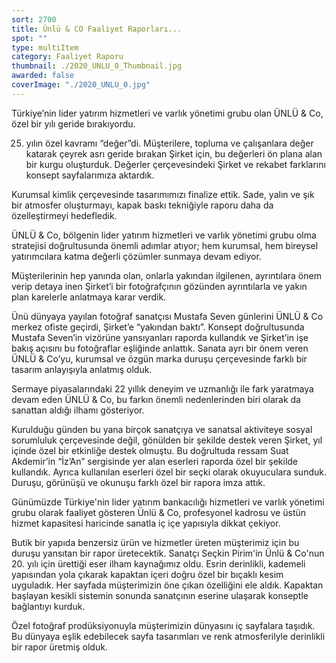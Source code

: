 ```yaml
---
sort: 2700
title: Ünlü & CO Faaliyet Raporları...
spot: ""
type: multiItem
category: Faaliyet Raporu
thumbnail: ./2020_UNLU_0_Thumbnail.jpg
awarded: false
coverImage: "./2020_UNLU_0.jpg"
---
```




<MultiItemLayoutOneItem oneItemTitle="ÜNLÜ & CO 2020 FAALİYET RAPORU" oneItemSubTitle="25 yılın değeri" sliderImages={[UNLU2020_0,UNLU2020_1,UNLU2020_2,UNLU2020_3,UNLU2020_4,UNLU2020_5]} awarded={false}>

Türkiye’nin lider yatırım hizmetleri ve varlık yönetimi grubu olan ÜNLÜ & Co, özel bir yılı geride bırakıyordu.

25. yılın özel kavramı “değer”di. Müşterilere, topluma ve çalışanlara değer katarak çeyrek asrı geride bırakan Şirket için, bu değerleri ön plana alan bir kurgu oluşturduk. Değerler çerçevesindeki Şirket ve rekabet farklarını konsept sayfalarımıza aktardık.

Kurumsal kimlik çerçevesinde tasarımımızı finalize ettik. Sade, yalın ve şık bir atmosfer oluşturmayı, kapak baskı tekniğiyle raporu daha da özelleştirmeyi hedefledik.

</MultiItemLayoutOneItem>


<MultiItemLayoutOneItem oneItemTitle="ÜNLÜ & CO 2019 FAALİYET RAPORU" oneItemSubTitle="Başarıyı getiren ayrıntılara, özel bir fotoğraf projesiyle yakından bakış" sliderImages={[UNLU2019_0,UNLU2019_1,UNLU2019_2,UNLU2019_3,UNLU2019_4]} awarded={false}>

ÜNLÜ & Co, bölgenin lider yatırım hizmetleri ve varlık yönetimi grubu olma stratejisi doğrultusunda önemli adımlar atıyor; hem kurumsal, hem bireysel yatırımcılara katma değerli çözümler sunmaya devam ediyor.

Müşterilerinin hep yanında olan, onlarla yakından ilgilenen, ayrıntılara önem verip detaya inen Şirket’i bir fotoğrafçının gözünden ayrıntılarla ve yakın plan karelerle anlatmaya karar verdik.

Ünü dünyaya yayılan fotoğraf sanatçısı Mustafa Seven günlerini ÜNLÜ & Co merkez ofiste geçirdi, Şirket’e “yakından baktı”. Konsept doğrultusunda Mustafa Seven’in vizörüne yansıyanları raporda kullandık ve Şirket’in işe bakış açısını bu fotoğraflar eşliğinde anlattık. Sanata ayrı bir önem veren ÜNLÜ & Co’yu, kurumsal ve özgün marka duruşu çerçevesinde farklı bir tasarım anlayışıyla anlatmış olduk.

</MultiItemLayoutOneItem>


<MultiItemLayoutOneItem oneItemTitle="ÜNLÜ & CO 2017 FAALİYET RAPORU" oneItemSubTitle="Sanattan alınan ilhamla yakalanan başarı" sliderImages={[UNLU2017_0,UNLU2017_1,UNLU2017_2,UNLU2017_3,UNLU2017_4,UNLU2017_5]} awarded={true}>

Sermaye piyasalarındaki 22 yıllık deneyim ve uzmanlığı ile fark yaratmaya devam eden ÜNLÜ & Co, bu farkın önemli nedenlerinden biri olarak da sanattan aldığı ilhamı gösteriyor.

Kurulduğu günden bu yana birçok sanatçıya ve sanatsal aktiviteye sosyal sorumluluk çerçevesinde değil, gönülden bir şekilde destek veren Şirket, yıl içinde özel bir etkinliğe destek olmuştu. Bu doğrultuda ressam Suat Akdemir’in “İz’An” sergisinde yer alan eserleri raporda özel bir şekilde kullandık. Ayrıca kullanılan eserleri özel bir seçki olarak okuyuculara sunduk. Duruşu, görünüşü ve okunuşu farklı özel bir rapora imza attık.

</MultiItemLayoutOneItem>


<MultiItemLayoutOneItem oneItemTitle="ÜNLÜ & CO 2016 FAALİYET RAPORU" oneItemSubTitle="Yatırım derinlik gerektirir" sliderImages={[UNLU2016_0,UNLU2016_1,UNLU2016_2,UNLU2016_3,UNLU2016_4,UNLU2016_5]} awarded={false}>

Günümüzde Türkiye'nin lider yatırım bankacılığı hizmetleri ve varlık yönetimi grubu olarak faaliyet gösteren Ünlü & Co, profesyonel kadrosu ve üstün hizmet kapasitesi haricinde sanatla iç içe yapısıyla dikkat çekiyor.

Butik bir yapıda benzersiz ürün ve hizmetler üreten müşterimiz için bu duruşu yansıtan bir rapor üretecektik. Sanatçı Seçkin Pirim'in Ünlü & Co'nun 20. yılı için ürettiği eser ilham kaynağımız oldu. Esrin derinlikli, kademeli yapısından yola çıkarak kapaktan içeri doğru özel bir bıçaklı kesim uyguladık. Her sayfada müşterimizin öne çıkan özelliğini ele aldık. Kapaktan başlayan kesikli sistemin sonunda sanatçının eserine ulaşarak konseptle bağlantıyı kurduk.

Özel fotoğraf prodüksiyonuyla müşterimizin dünyasını iç sayfalara taşıdık. Bu dünyaya eşlik edebilecek sayfa tasarımları ve renk atmosferilyle derinlikli bir rapor üretmiş olduk.

</MultiItemLayoutOneItem>
